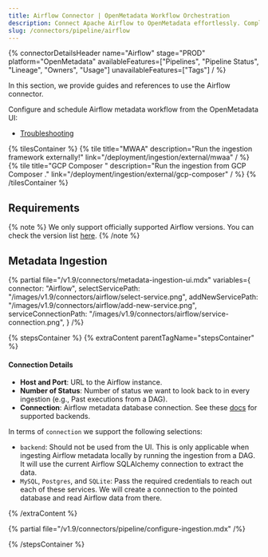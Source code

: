 ```yaml
---
title: Airflow Connector | OpenMetadata Workflow Orchestration
description: Connect Apache Airflow to OpenMetadata effortlessly. Complete setup guide, configuration steps, and pipeline metadata extraction for seamless data lineage tracking.
slug: /connectors/pipeline/airflow
---
```





{% connectorDetailsHeader
name="Airflow"
stage="PROD"
platform="OpenMetadata"
availableFeatures=["Pipelines", "Pipeline Status", "Lineage", "Owners", "Usage"]
unavailableFeatures=["Tags"]
/ %}

In this section, we provide guides and references to use the Airflow connector.

Configure and schedule Airflow metadata workflow from the OpenMetadata UI:

- [Troubleshooting](/connectors/pipeline/airflow/troubleshooting)

<IngestionModeTiles yamlPath="/snippets/connectors/pipeline/airflow/yaml" />

{% tilesContainer %}
{% tile
    title="MWAA"
    description="Run the ingestion framework externally!"
    link="/deployment/ingestion/external/mwaa"
  / %}
{% tile
    title="GCP Composer "
    description="Run the ingestion from GCP Composer ."
    link="/deployment/ingestion/external/gcp-composer"
  / %}
{% /tilesContainer %}

## Requirements

{% note %}
We only support officially supported Airflow versions. 
You can check the version list [here](https://airflow.apache.org/docs/apache-airflow/stable/installation/supported-versions.html).
{% /note %}

## Metadata Ingestion

{% partial 
  file="/v1.9/connectors/metadata-ingestion-ui.mdx" 
  variables={
    connector: "Airflow", 
    selectServicePath: "/images/v1.9/connectors/airflow/select-service.png",
    addNewServicePath: "/images/v1.9/connectors/airflow/add-new-service.png",
    serviceConnectionPath: "/images/v1.9/connectors/airflow/service-connection.png",
} 
/%}

{% stepsContainer %}
{% extraContent parentTagName="stepsContainer" %}

#### Connection Details

- **Host and Port**: URL to the Airflow instance.
- **Number of Status**: Number of status we want to look back to in every ingestion (e.g., Past executions from a DAG).
- **Connection**: Airflow metadata database connection. See these [docs](https://airflow.apache.org/docs/apache-airflow/stable/howto/set-up-database.html)
  for supported backends.

In terms of `connection` we support the following selections:

- `backend`: Should not be used from the UI. This is only applicable when ingesting Airflow metadata locally
    by running the ingestion from a DAG. It will use the current Airflow SQLAlchemy connection to extract the data.
- `MySQL`, `Postgres`, and `SQLite`: Pass the required credentials to reach out each of these services. We
    will create a connection to the pointed database and read Airflow data from there.

{% /extraContent %}

<TestConnection />

{% partial file="/v1.9/connectors/pipeline/configure-ingestion.mdx" /%}

<IngestionScheduleAndDeploy />

{% /stepsContainer %}
